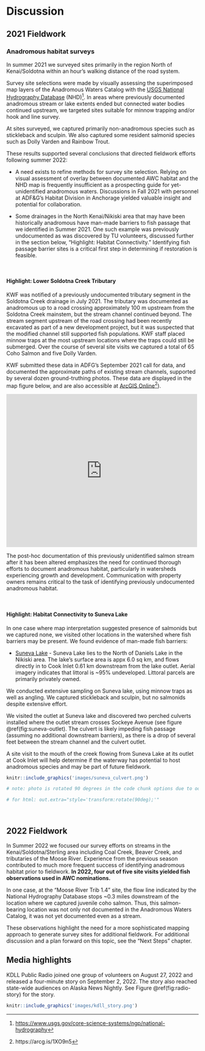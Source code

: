 # Discussion

## 2021 Fieldwork

### Anadromous habitat surveys

In summer 2021 we surveyed sites primarily in the region North of Kenai/Soldotna within an hour's walking distance of the road system.

Survey site selections were made by visually assessing the superimposed map layers of the Anadromous Waters Catalog with the [USGS National Hydrography Database](https://www.usgs.gov/core-science-systems/ngp/national-hydrography) (NHD)[^03-discussion-1]. In areas where previously documented anadromous stream or lake extents ended but connected water bodies continued upstream, we targeted sites suitable for minnow trapping and/or hook and line survey.

[^03-discussion-1]: <https://www.usgs.gov/core-science-systems/ngp/national-hydrography>

At sites surveyed, we captured primarily non-anadromous species such as stickleback and sculpin. We also captured some resident salmonid species such as Dolly Varden and Rainbow Trout.

These results supported several conclusions that directed fieldwork efforts following summer 2022:

-   A need exists to refine methods for survey site selection. Relying on visual assessment of overlay between documented AWC habitat and the NHD map is frequently insufficient as a prospecting guide for yet-unidentified anadromous waters. Discussions in Fall 2021 with personnel at ADF&G's Habitat Division in Anchorage yielded valuable insight and potential for collaboration.

-   Some drainages in the North Kenai/Nikiski area that may have been historically anadromous have man-made barriers to fish passage that we identified in Summer 2021. One such example was previously undocumented as was discovered by TU volunteers, discussed further in the section below, "Highlight: Habitat Connectivity." Identifying fish passage barrier sites is a critical first step in determining if restoration is feasible.

<br>

#### Highlight: Lower Soldotna Creek Tributary

KWF was notified of a previously undocumented tributary segment in the Soldotna Creek drainage in July 2021. The tributary was documented as anadromous up to a road crossing approximately 100 m upstream from the Soldotna Creek mainstem, but the stream channel continued beyond. The stream segment upstream of the road crossing had been recently excavated as part of a new development project, but it was suspected that the modified channel still supported fish populations. KWF staff placed minnow traps at the most upstream locations where the traps could still be submerged. Over the course of several site visits we captured a total of 65 Coho Salmon and five Dolly Varden.

KWF submitted these data in ADFG's September 2021 call for data, and documented the approximate paths of existing stream channels, supported by several dozen ground-truthing photos. These data are displayed in the map figure below, and are also accessible at [ArcGIS Online](https://arcg.is/1XO9n5)^[https://arcg.is/1XO9n5]).


<iframe width="500" height="400" frameborder="0" scrolling="no" allowfullscreen src="https://arcg.is/0qrH45"></iframe>


The post-hoc documentation of this previously unidentified salmon stream after it has been altered emphasizes the need for continued thorough efforts to document anadromous habitat, particularly in watersheds experiencing growth and development. Communication with property owners remains critical to the task of identifying previously undocumented anadromous habitat.

<br>





#### Highlight: Habitat Connectivity to Suneva Lake

In one case where map interpretation suggested presence of salmonids but we captured none, we visited other locations in the watershed where fish barriers may be present. We found evidence of man-made fish barriers:

-   [Suneva Lake]{.underline} - Suneva Lake lies to the North of Daniels Lake in the Nikiski area. The lake's surface area is appx 6.0 sq km, and flows directly in to Cook Inlet 0.61 km downstream from the lake outlet. Aerial imagery indicates that littoral is \~95% undeveloped. Littoral parcels are primarily privately owned.

We conducted extensive sampling on Suneva lake, using minnow traps as well as angling. We captured stickleback and sculpin, but no salmonids despite extensive effort.

We visited the outlet at Suneva lake and discovered two perched culverts installed where the outlet stream crosses Sockeye Avenue (see figure \@ref(fig:suneva-outlet). The culvert is likely impeding fish passage (assuming no additional downstream barriers), as there is a drop of several feet between the stream channel and the culvert outlet.

A site visit to the mouth of the creek flowing from Suneva Lake at its outlet at Cook Inlet will help determine if the waterway has potential to host anadromous species and may be part of future fieldwork.

```r

knitr::include_graphics('images/suneva_culvert.png')

# note: photo is rotated 90 degrees in the code chunk options due to odd behavior; photo was showing up sideways upon document knit

# for html: out.extra="style='transform:rotate(90deg);'"
```

<br>

## 2022 Fieldwork

In Summer 2022 we focused our survey efforts on streams in the Kenai/Soldotna/Sterling area including Coal Creek, Beaver Creek, and tributaries of the Moose River. Experience from the previous season contributed to much more frequent success of identifying anadromous habitat prior to fieldwork. **In 2022, four out of five site visits yielded fish observations used in AWC nominations.**

In one case, at the "Moose River Trib 1.4" site, the flow line indicated by the National Hydrography Database stops \~0.3 miles downstream of the location where we captured juvenile coho salmon. Thus, this salmon-bearing location was not only not documented in the Anadromous Waters Catalog, it was not yet documented even as a stream.

These observations highlight the need for a more sophisticated mapping approach to generate survey sites for additional fieldwork. For additional discussion and a plan forward on this topic, see the "Next Steps" chapter.

## Media highlights

KDLL Public Radio joined one group of volunteers on August 27, 2022 and released a four-minute story on September 2, 2022. The story also reached state-wide audiences on Alaska News Nightly. See Figure \@ref(fig:radio-story) for the story.

```r

knitr::include_graphics('images/kdll_story.png')

```

